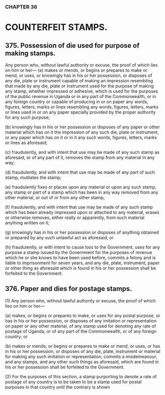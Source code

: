 ### CHAPTER 36

# COUNTERFEIT STAMPS.

## 375. Possession of die used for purpose of making stamps.
Any person who, without lawful authority or excuse, the proof of which lies
on him or her—
(a) makes or mends, or begins or prepares to make or mend, or uses,
or knowingly has in his or her possession, or disposes of any die,
plate or instrument capable of making an impression resembling
that made by any die, plate or instrument used for the purpose of
making any stamp, whether impressed or adhesive, which is used
for the purposes of the public revenue in Uganda or in any part of
the Commonwealth, or in any foreign country or capable of
producing in or on paper any words, figures, letters, marks or
lines resembling any words, figures, letters, marks or lines used
in or on any paper specially provided by the proper authority for
any such purpose; 

(b) knowingly has in his or her possession or disposes of any paper
or other material which has on it the impression of any such die,
plate or instrument, or any paper which has on it or in it any such
words, figures, letters, marks or lines as aforesaid; 

(c) fraudulently, and with intent that use may be made of any such
stamp as aforesaid, or of any part of it, removes the stamp from
any material in any way; 

(d) fraudulently, and with intent that use may be made of any part of
such stamp, mutilates the stamp; 

(e) fraudulently fixes or places upon any material or upon any such
stamp, any stamp or part of a stamp which has been in any way
removed from any other material, or out of or from any other
stamp; 

(f) fraudulently, and with intent that use may be made of any such
stamp which has been already impressed upon or attached to any
material, erases or otherwise removes, either really or apparently,
from such material anything written on it; 

(g) knowingly has in his or her possession or disposes of anything
obtained or prepared by any such unlawful act as aforesaid; or

(h) fraudulently, or with intent to cause loss to the Government, uses
for any purpose a stamp issued by the Government for the
purposes of revenue which he or she knows to have been used
before,
commits a felony and is liable to imprisonment for seven years, and any die,
plate, instrument, paper or other thing as aforesaid which is found in his or
her possession shall be forfeited to the Government.

## 376. Paper and dies for postage stamps.
(1) Any person who, without lawful authority or excuse, the proof of
which lies on him or her—

(a) makes, or begins or prepares to make, or uses for any postal
purpose, or has in his or her possession, or disposes of any
imitation or representation on paper or any other material, of any
stamp used for denoting any rate of postage of Uganda, or of any
part of the Commonwealth, or of any foreign country; or

(b) makes or mends, or begins or prepares to make or mend, or uses,
or has in his or her possession, or disposes of any die, plate,
instrument or material for making any such imitation or
representation,
commits a misdemeanour; and any stamps, and any other such things as
aforesaid, which are found in his or her possession shall be forfeited to the
Government.

(2) For the purposes of this section, a stamp purporting to denote a
rate of postage of any country is to be taken to be a stamp used for postal
purposes in that country until the contrary is shown